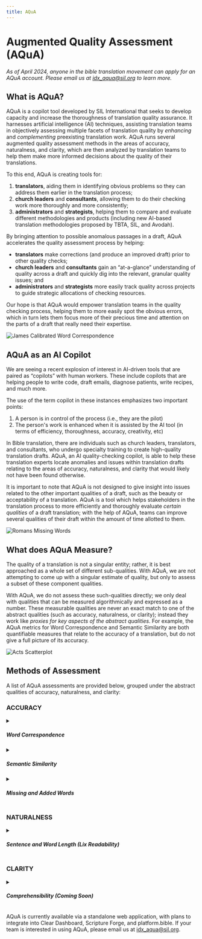 ```yaml
---
title: AQuA
---
```



# Augmented Quality Assessment (AQuA)

<p style={{textAlign: 'center'}}><i>As of April 2024, anyone in the bible translation movement can apply for an AQuA account.
Please email us at <a href="mailto:idx_aqua@sil.org">idx_aqua@sil.org</a> to learn more.</i></p>

<div style={{ display: 'flex', justifyContent: 'center', paddingBottom: '20px' }}>
  <ReactPlayer controls url='https://youtu.be/6MIDtmwJfZM?si=pNqMSr4ozVVKo8Eh' />
</div>

## What is AQuA?

AQuA is a copilot tool developed by SIL International that seeks to develop capacity and increase the thoroughness 
of translation quality assurance. 
It harnesses artificial intelligence (AI) techniques, assisting translation teams in objectively assessing multiple facets 
of translation quality by *enhancing* and *complementing* preexisting translation work. 
AQuA runs several augmented quality assessment methods in the areas of accuracy, naturalness, and clarity, which are then analyzed by
translation teams to help them make more informed decisions about the quality of their translations.

To this end, AQuA is creating tools for:

1. **translators**, aiding them in identifying obvious problems so they can address them earlier in the translation process;
2. **church leaders** and **consultants**, allowing them to do their checking work more thoroughly and more consistently;
3. **administrators** and **strategists**, helping them to compare and evaluate different methodologies and products (including new AI-based translation methodologies proposed by TBTA, SIL, and Avodah).

By bringing attention to possible anomalous passages in a draft, AQuA accelerates the quality assessment process by helping:

- **translators** make corrections (and produce an improved draft) prior to other quality checks;
- **church leaders** and **consultants** gain an “at-a-glance” understanding of quality across a draft and quickly dig into the relevant, granular quality issues; and
- **administrators** and **strategists** more easily track quality across projects to guide strategic allocations of checking resources.

Our hope is that AQuA would empower translation teams in the quality checking process, 
helping them to more easily spot the obvious errors, 
which in turn lets them focus more of their precious time and attention on the parts of a draft that really need their expertise.

![James Calibrated Word Correspondence](/img/james-wc-calibrated.png)

## AQuA as an AI Copilot

We are seeing a recent explosion of interest in AI-driven tools that are paired as “copilots” with human workers. 
These include copilots that are helping people to write code, draft emails, diagnose patients, write recipes, and much more.

The use of the term copilot in these instances emphasizes two important points:

1. A person is in control of the process (i.e., they are the pilot)
2. The person's work is enhanced when it is assisted by the AI tool (in terms of efficiency, thoroughness, accuracy, creativity, etc)

In Bible translation, there are individuals such as church leaders, translators, and consultants, who undergo specialty training 
to create high-quality translation drafts. AQuA, an AI quality-checking copilot, is able to help these translation experts 
locate anomalies and issues within translation drafts relating to the areas of accuracy, naturalness, and clarity 
that would likely not have been found otherwise.

It is important to note that AQuA is not designed to give insight into issues related to the other important qualities of a draft, 
such as the beauty or acceptability of a translation. AQuA is a tool which helps stakeholders in the translation process 
to more efficiently and thoroughly evaluate *certain qualities* of a draft translation; with the help of AQuA, teams can
improve several qualities of their draft within the amount of time allotted to them.

![Romans Missing Words](/img/missing-words-romans.png)

## What does AQuA Measure?

The quality of a translation is not a singular entity; rather, it is best approached as a whole set of different sub-qualities. 
With AQuA, we are not attempting to come up with a singular estimate of quality, but only to assess a subset of these component qualities. 

With AQuA, we do not assess these such-qualities directly; 
we only deal with qualities that can be measured algorithmically and expressed as a number. 
These measurable qualities are never an exact match to one of the abstract qualities (such as accuracy, naturalness, or clarity); 
instead they work like *proxies for key aspects of the abstract qualities*. 
For example, the AQuA metrics for Word Correspondence and Semantic Similarity are both quantifiable measures 
that relate to the accuracy of a translation, but do not give a full picture of its accuracy.

![Acts Scatterplot](/img/acts-scatterplot.png)

## Methods of Assessment 

A list of AQuA assessments are provided below, grouped under the abstract qualities of accuracy, naturalness, and clarity:

### ACCURACY

<details>
  <summary><h5>Word Correspondence</h5></summary>

  <p>The word correspondence assessment gives insight into how closely words align between two translations.
  Lower scores indicate less "word-for-wordness", while higher scores indicate more "word-for-wordness".
  Scores are calculated for each verse.</p>

  <h6>How it works:</h6>

  <p>Word correspondence scores are a measure of AQuA’s confidence in its ability to align functionally equivalent words between 
  two translations. Although the user may select any two translations on which to run a word correspondence assessment,
  the most common use case is comparing a draft translation to a reference or model translation.</p> 

  <p>The word correspondence algorithm works in several steps. First, we use a variety of computational techniques in an 
  attempt to align corresponding words between the two texts.</p>

  Here are the algorithms we use for word alignment: 
  <ul>
    <li>
      <a href="https://aclanthology.org/N13-1073/" target="_blank">Fast Align</a> (the same algorithm used in the Paratext Interlinearizer)
    </li>
    <li>
      <a href="https://en.wikipedia.org/wiki/Jaccard_index" target="_blank">Jaccard Similarity</a>, 
      which matches words based on their verse co-occurences between the two translations
    </li>
    <li>
      <a href="https://en.wikipedia.org/wiki/Cosine_similarity" target="_blank">Cosine similarity</a> between 
      high-dimenstional word embeddings (vectors), produced by an 
      AI <a href="https://en.wikipedia.org/wiki/Autoencoder" target="_blank">autoencoder</a> model
    </li>
  </ul>

  <p>All of the above algorithms train only on the Bible texts being analyzed for the word correspondence assessment.
  In other words, no pretraining data is required.</p> 
  
  <p>Each of these algorithms yields a score between 0 and 1 for every possible combination of word alignment pairs in each verse, 
  representing the algorithm's confidence in each word alignment pair.</p>   

  <p>The word correspondence scores are calculated by averaging out the scores produced by the above algorithms for each word pair, 
  and then, for each word, finding its most likely alignment (i.e. the alignment pair with the highest confidence score).
  Verse-level scores are calculated by averaging out these high-confidence word pairs across an entire verse. 
  We then multiply the scores by 10, to produce a final score between 0 and 10.</p> 

  *We tokenize words by whitespace, so this assessment currently does not work for non-whitespace languages, such as Thai. This assessment also yields more accurate results when used on isolating languages,
  as opposed to polysynthetic languages. Future research will focus on non-whitespace, subword, and phrase-level tokenization to improve performance on a wider variety of languages.* 
</details>

<details>
  <summary><h5>Semantic Similarity</h5></summary>

  <p>The semantic similarity assessment gives insight into differences in meaning between two translations. 
  Lower scores indicate more difference in meaning, while higher scores indicate less difference in meaning.
  Scores are calculated for each verse.</p> 

  <h6>How it works:</h6>

  <p>Although the user may select any two translations on which to run a semantic similarity assessment,
  the most common use case is comparing a back translation of a draft to a reference or model translation.
  For best results, the two translations being compared should be in languages of wider communication.</p>

  <p>We use Google's Language Agnostic BERT Sentence Embeddings (LaBSE) model to assign a score from 0 to 10 to each verse pair. 
  LaBSE is pretrained on a large dataset of sentence pairs in 109 languages of wider communication.
  You can read more about the LaBSE model <a href="https://ai.googleblog.com/2020/08/language-agnostic-bert-sentence.html">here</a>, or read the model paper <a href="https://arxiv.org/abs/2007.01852">here</a>.</p> 
</details>

<details>
  <summary><h5>Missing and Added Words</h5></summary>

  <p>The missing and added words assessment provides insight into words in one translation that have no likely equivalent in another translation.</p>

  <h6>How it works:</h6>

  <p>Although the user may select any two translations on which to run a missing and added words assessment,
  the most common use case is comparing a draft translation to a reference or model translation. 
  We will refer to these two texts as the "project" and "comparison" texts, respectively.</p>

  <p>To identify potential missing words, we build off of the word alignments generated during the word correspondence assessment. 
  After running the word correspondence algorithm between the two selected translations, we then run it again between 
  the comparison translation, selected by the user, and several other high-quality reference translations. 
  Finally, we compare results across these assessments.</p>

  <p>Words in the comparison text that have no likely alignment in the project text, 
  but do have a likely alignment in each of the other reference translations, are flagged as potentially missing from the project text.</p> 

  <p>The process for identifying potential added words in the project text is similar. 
  We once again examine the alignments between the project and comparison texts. 
  If a word in the project text has no likely equivalent in the comparison text, it is flagged as potentially added.</p> 

  *We tokenize words by whitespace, so this assessment currently does not work for non-whitespace languages, such as Thai. This assessment also yields more accurate results when used on isolating languages,
  as opposed to polysynthetic languages. Future research will focus on non-whitespace, subword, and phrase-level tokenization to improve performance on a wider variety of languages.* 
</details>



### NATURALNESS

<details>
  <summary><h5>Sentence and Word Length (Lix Readability)</h5></summary>

  <p>The sentence and word length assessment uses a modified version of 
  the <a href="https://en.wikipedia.org/wiki/Lix_(readability_test)" target="_blank">Lix readability</a> formula as a proxy 
  for the readability of a text. Scores are calculated for each chapter.</p>
  
  <h6>How it works:</h6> 

  <p>Lix readability is a formula based on the word and sentence length of a text. 
  Lix readability works better for estimating the readability of non-English text than other readability metrics like Flesch Kincaid, 
  which contain English-specific linguistic information.</p>
  
  <p>The Lix readability formula is as follows:<br/>
  <em>% of long words in the text + average words per sentence in the text</em>{"\n"}<br/>
  where a word is classified as "long" if it contains a certain number of letters.
  </p>

  <p>In AQuA, this formula becomes:<br/>
  <em>% of words in chapter over 7 characters long + average # of words per sentence in chapter</em>
  </p>
  
  <p>This assessment works best for languages written with an alphabetic script.
  We use whitespace to tokenize the text into words.  
  This assessment does not take into account word choice or syntax, which also factor into a text's readability.</p> 
</details>

### CLARITY

<details>
  <summary><h5>Comprehensibility (Coming Soon)</h5></summary>

  <p>The comprehensibility assessment gives insight into key information that may have been omitted from a translation.</p>

  <h6>How it works:</h6>

  <p>The comprehensibility assessment draws from a dataset of question-and-answer pairs that ask about expected key information in a verse. 
  This assessment can only be run on translations in languages of wider communication (including back translations).</p>

  <p>We provide a verse from the selected translation as context to a question-answering model.
  We then ask that model a question pertaining to that specific verse from the dataset.
  We then compare the model's answer to the expected answer from the dataset. 
  If the model's answer differs significantly from the expected answer, it suggests the possibility of missing or incomplete information within the verse.</p>
</details>

<p>
  AQuA is currently available via a standalone web application, with plans to integrate into Clear Dashboard, Scripture Forge, and platform.bible.
  If your team is interested in using AQuA, please email us at <a href="mailto:idx_aqua@sil.org">idx_aqua@sil.org</a>.
</p>

